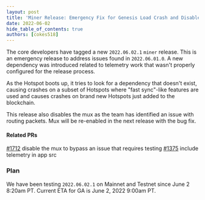 ```yaml
---
layout: post
title: 'Miner Release: Emergency Fix for Genesis Load Crash and Disable Mux'
date: 2022-06-02
hide_table_of_contents: true
authors: [cokes518]
---
```


The core developers have tagged a new `2022.06.02.1` `miner` release. This is an emergency release
to address issues found in `2022.06.01.0`. A new dependency was introduced related to telemetry work
that wasn't properly configured for the release process.

<!--truncate-->

As the Hotspot boots up, it tries to look for a dependency that doesn't exist, causing crashes on a
subset of Hotspots where "fast sync"-like features are used and causes crashes on brand new Hotspots
just added to the blockchain.

This release also disables the mux as the team has identified an issue with routing packets. Mux
will be re-enabled in the next release with the bug fix.

#### Related PRs

[#1712](https://github.com/helium/miner/pull/1712) disable the mux to bypass an issue that requires
testing [#1375](https://github.com/helium/blockchain-core/pull/1375) include telemetry in app src

### Plan

We have been testing `2022.06.02.1` on Mainnet and Testnet since June 2 8:20am PT. Current ETA for
GA is June 2, 2022 9:00am PT.
